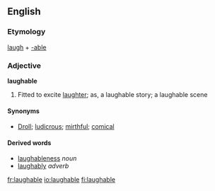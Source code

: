 ==English==
===Etymology===
[[laugh]] + [[-able]]

===Adjective===
'''laughable'''

#Fitted to excite [[laughter]]; as, a laughable story; a laughable scene

====Synonyms====
*[[Droll]]; [[ludicrous]]; [[mirthful]]; [[comical]]

====Derived words====
*[[laughableness]] ''noun''<!-- seems pretty doubtful -->
*[[laughably]] ''adverb''

[[fr:laughable]]
[[io:laughable]]
[[fi:laughable]]